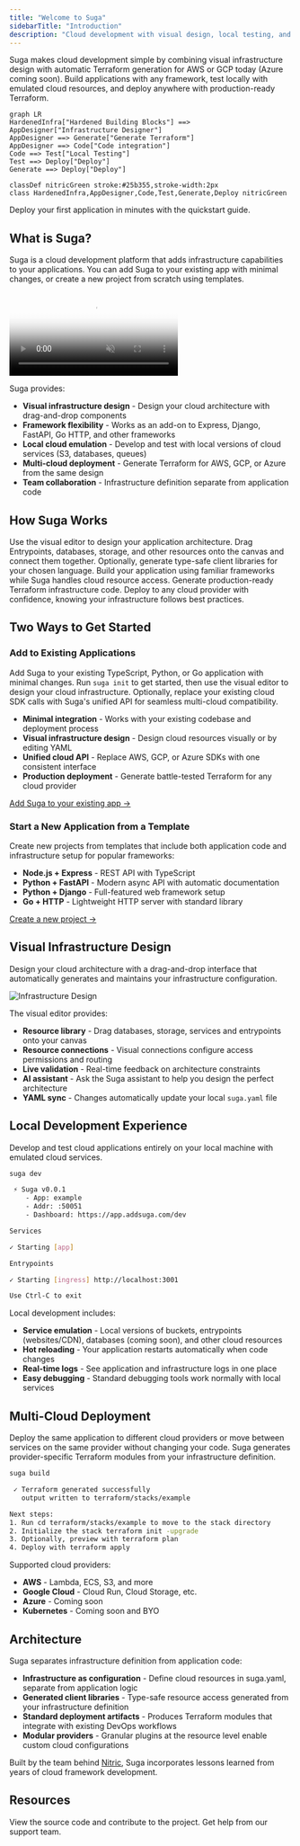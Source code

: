 ```yaml
---
title: "Welcome to Suga"
sidebarTitle: "Introduction"
description: "Cloud development with visual design, local testing, and multi-cloud deployment"
---
```


Suga makes cloud development simple by combining visual infrastructure design with automatic Terraform generation for AWS or GCP today (Azure coming soon).
Build applications with any framework, test locally with emulated cloud resources, and deploy anywhere with production-ready Terraform.
```mermaid
graph LR
HardenedInfra["Hardened Building Blocks"] ==> AppDesigner["Infrastructure Designer"]
AppDesigner ==> Generate["Generate Terraform"]
AppDesigner ==> Code["Code integration"]
Code ==> Test["Local Testing"]
Test ==> Deploy["Deploy"]
Generate ==> Deploy["Deploy"]

classDef nitricGreen stroke:#25b355,stroke-width:2px
class HardenedInfra,AppDesigner,Code,Test,Generate,Deploy nitricGreen

```

<Card title="Get Started" icon="rocket" href="/quickstart" horizontal>
  Deploy your first application in minutes with the quickstart guide.
</Card>

## What is Suga?

Suga is a cloud development platform that adds infrastructure capabilities to your applications. You can add Suga to your existing app with minimal changes, or create a new project from scratch using templates.

<div className="relative h-96 overflow-hidden">
  <video 
    className="w-full h-full object-cover object-top"
    autoPlay 
    loop 
    muted 
    playsInline
    preload="metadata"
    poster="/images/project-editor-poster.jpg"
    aria-label="Demo of the Suga visual project editor showing drag-and-drop infrastructure design"
  >
    <source src="/images/project-editor.webm" type="video/webm" />
    Your browser does not support the video tag.
  </video>
  <div className="absolute bottom-0 left-0 right-0 h-15 bg-gradient-to-t from-white to-transparent dark:from-gray-900 pointer-events-none"></div>
</div>

Suga provides:

- **Visual infrastructure design** - Design your cloud architecture with drag-and-drop components
- **Framework flexibility** - Works as an add-on to Express, Django, FastAPI, Go HTTP, and other frameworks
- **Local cloud emulation** - Develop and test with local versions of cloud services (S3, databases, queues)
- **Multi-cloud deployment** - Generate Terraform for AWS, GCP, or Azure from the same design
- **Team collaboration** - Infrastructure definition separate from application code

## How Suga Works

<Steps>
  <Step title="Design">
    Use the visual editor to design your application architecture. Drag Entrypoints, databases, storage, and other resources onto the canvas and connect them together.
  </Step>
  <Step title="Develop">
    Optionally, generate type-safe client libraries for your chosen language. Build your application using familiar frameworks while Suga handles cloud resource access.
  </Step>
  <Step title="Deploy">
    Generate production-ready Terraform infrastructure code. Deploy to any cloud provider with confidence, knowing your infrastructure follows best practices.
  </Step>
</Steps>

## Two Ways to Get Started

### Add to Existing Applications

Add Suga to your existing TypeScript, Python, or Go application with minimal changes. Run `suga init` to get started, then use the visual editor to design your cloud infrastructure. Optionally, replace your existing cloud SDK calls with Suga's unified API for seamless multi-cloud compatibility.

- **Minimal integration** - Works with your existing codebase and deployment process
- **Visual infrastructure design** - Design cloud resources visually or by editing YAML
- **Unified cloud API** - Replace AWS, GCP, or Azure SDKs with one consistent interface
- **Production deployment** - Generate battle-tested Terraform for any cloud provider

[Add Suga to your existing app →](/guides/add-suga)
  
### Start a New Application from a Template

Create new projects from templates that include both application code and infrastructure setup for popular frameworks:

- **Node.js + Express** - REST API with TypeScript
- **Python + FastAPI** - Modern async API with automatic documentation  
- **Python + Django** - Full-featured web framework setup
- **Go + HTTP** - Lightweight HTTP server with standard library

[Create a new project →](/quickstart)

## Visual Infrastructure Design

Design your cloud architecture with a drag-and-drop interface that automatically generates and maintains your infrastructure configuration.

![Infrastructure Design](/images/edit-design.png)

The visual editor provides:
- **Resource library** - Drag databases, storage, services and entrypoints onto your canvas
- **Resource connections** - Visual connections configure access permissions and routing
- **Live validation** - Real-time feedback on architecture constraints
- **AI assistant** - Ask the Suga assistant to help you design the perfect architecture
- **YAML sync** - Changes automatically update your local `suga.yaml` file

## Local Development Experience

Develop and test cloud applications entirely on your local machine with emulated cloud services.

```bash title="terminal" icon="terminal"
suga dev 

 ⚡ Suga v0.0.1
    - App: example
    - Addr: :50051
    - Dashboard: https://app.addsuga.com/dev

Services

✓ Starting [app]

Entrypoints

✓ Starting [ingress] http://localhost:3001

Use Ctrl-C to exit
```

Local development includes:
- **Service emulation** - Local versions of buckets, entrypoints (websites/CDN), databases (coming soon), and other cloud resources
- **Hot reloading** - Your application restarts automatically when code changes
- **Real-time logs** - See application and infrastructure logs in one place
- **Easy debugging** - Standard debugging tools work normally with local services

## Multi-Cloud Deployment

Deploy the same application to different cloud providers or move between services on the same provider without changing your code. Suga generates provider-specific Terraform modules from your infrastructure definition.

```bash title="terminal" icon="terminal"
suga build

 ✓ Terraform generated successfully
   output written to terraform/stacks/example

Next steps:
1. Run cd terraform/stacks/example to move to the stack directory
2. Initialize the stack terraform init -upgrade
3. Optionally, preview with terraform plan
4. Deploy with terraform apply
```

Supported cloud providers:
- **AWS** - Lambda, ECS, S3, and more
- **Google Cloud** - Cloud Run, Cloud Storage, etc.
- **Azure** - Coming soon
- **Kubernetes** - Coming soon and BYO

## Architecture

Suga separates infrastructure definition from application code:

- **Infrastructure as configuration** - Define cloud resources in suga.yaml, separate from application logic
- **Generated client libraries** - Type-safe resource access generated from your infrastructure definition  
- **Standard deployment artifacts** - Produces Terraform modules that integrate with existing DevOps workflows
- **Modular providers** - Granular plugins at the resource level enable custom cloud configurations

Built by the team behind [Nitric](https://nitric.io), Suga incorporates lessons learned from years of cloud framework development.

## Resources

<Columns cols={2}>
  <Card title="GitHub" icon="github" href="https://github.com/nitrictech/suga">
    View the source code and contribute to the project.
  </Card>
  <Card title="Support" icon="life-buoy" href="mailto:support@addsuga.com">
    Get help from our support team.
  </Card>
</Columns>
